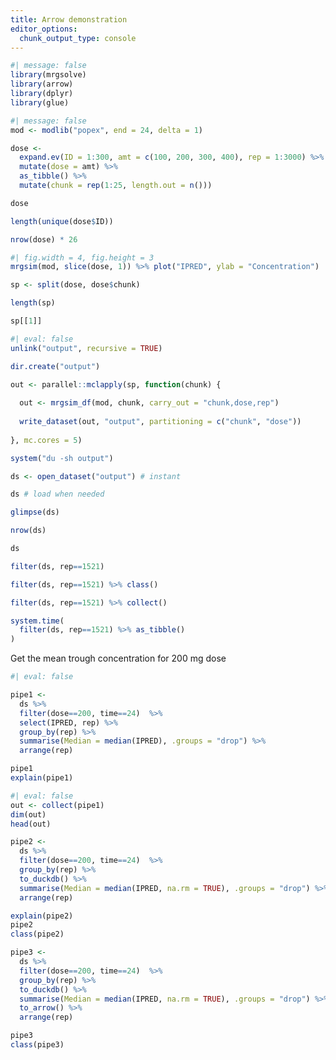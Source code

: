 ```yaml
---
title: Arrow demonstration
editor_options: 
  chunk_output_type: console
---
```



```r
#| message: false
library(mrgsolve)
library(arrow)
library(dplyr)
library(glue)
```

```r
#| message: false
mod <- modlib("popex", end = 24, delta = 1)
```

```r
dose <-
  expand.ev(ID = 1:300, amt = c(100, 200, 300, 400), rep = 1:3000) %>%
  mutate(dose = amt) %>% 
  as_tibble() %>% 
  mutate(chunk = rep(1:25, length.out = n()))

dose

length(unique(dose$ID))

nrow(dose) * 26
```

```r
#| fig.width = 4, fig.height = 3
mrgsim(mod, slice(dose, 1)) %>% plot("IPRED", ylab = "Concentration")
```

```r
sp <- split(dose, dose$chunk)

length(sp)

sp[[1]]
```

```r
#| eval: false
unlink("output", recursive = TRUE)

dir.create("output")

out <- parallel::mclapply(sp, function(chunk) {
  
  out <- mrgsim_df(mod, chunk, carry_out = "chunk,dose,rep")
  
  write_dataset(out, "output", partitioning = c("chunk", "dose"))
  
}, mc.cores = 5)
```

```r
system("du -sh output")
```


```r
ds <- open_dataset("output") # instant

ds # load when needed

glimpse(ds)

nrow(ds)

ds
```

```r
filter(ds, rep==1521)

filter(ds, rep==1521) %>% class()
```


```r
filter(ds, rep==1521) %>% collect()

system.time(
  filter(ds, rep==1521) %>% as_tibble()
)
```

Get the mean trough concentration for 200 mg dose

```r
#| eval: false

pipe1 <- 
  ds %>% 
  filter(dose==200, time==24)  %>%
  select(IPRED, rep) %>% 
  group_by(rep) %>% 
  summarise(Median = median(IPRED), .groups = "drop") %>%
  arrange(rep)

pipe1
explain(pipe1)
```


```r
#| eval: false
out <- collect(pipe1)
dim(out)
head(out)
```


```r
pipe2 <- 
  ds %>% 
  filter(dose==200, time==24)  %>%
  group_by(rep) %>% 
  to_duckdb() %>% 
  summarise(Median = median(IPRED, na.rm = TRUE), .groups = "drop") %>%
  arrange(rep)
```


```r
explain(pipe2)
pipe2
class(pipe2)
```

```r
pipe3 <- 
  ds %>% 
  filter(dose==200, time==24)  %>%
  group_by(rep) %>% 
  to_duckdb() %>% 
  summarise(Median = median(IPRED, na.rm = TRUE), .groups = "drop") %>%
  to_arrow() %>% 
  arrange(rep)
```


```r
pipe3
class(pipe3)
```


